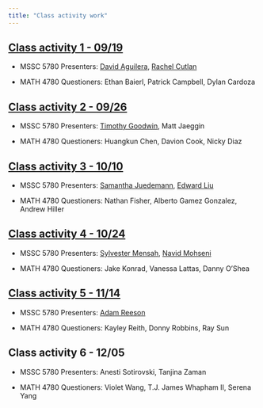```yaml
---
title: "Class activity work"
---
```


## [Class activity 1 - 09/19](activity/act-1.pdf)

-   MSSC 5780 Presenters: [David Aguilera](activity/act-1_david.pptx), [Rachel Cutlan](activity/act-1_rachel.pptx)

-   MATH 4780 Questioners: Ethan Baierl, Patrick Campbell, Dylan Cardoza

## [Class activity 2 - 09/26](activity/act-2.pdf)

-   MSSC 5780 Presenters: [Timothy Goodwin](activity/act-2_timothy.pptx), Matt Jaeggin

-   MATH 4780 Questioners: Huangkun Chen, Davion Cook, Nicky Diaz

## [Class activity 3 - 10/10](activity/act-3.pdf)

-   MSSC 5780 Presenters: [Samantha Juedemann](activity/act-3_samantha.pptx), [Edward Liu](activity/act-3_edward.pdf)

-   MATH 4780 Questioners: Nathan Fisher, Alberto Gamez Gonzalez, Andrew Hiller

## [Class activity 4 - 10/24](activity/act-4.pdf)

-   MSSC 5780 Presenters: [Sylvester Mensah](activity/act-4_sylvester.pdf), [Navid Mohseni](https://rpubs.com/NavidMhs/Pitfalls)

-   MATH 4780 Questioners: Jake Konrad, Vanessa Lattas, Danny O'Shea

## [Class activity 5 - 11/14](activity/act-5.pdf)

-   MSSC 5780 Presenters: [Adam Reeson](activity/act-5_adam.pptx)

-   MATH 4780 Questioners: Kayley Reith, Donny Robbins, Ray Sun

## Class activity 6 - 12/05

-   MSSC 5780 Presenters: Anesti Sotirovski, Tanjina Zaman

-   MATH 4780 Questioners: Violet Wang, T.J. James Whapham II, Serena Yang
